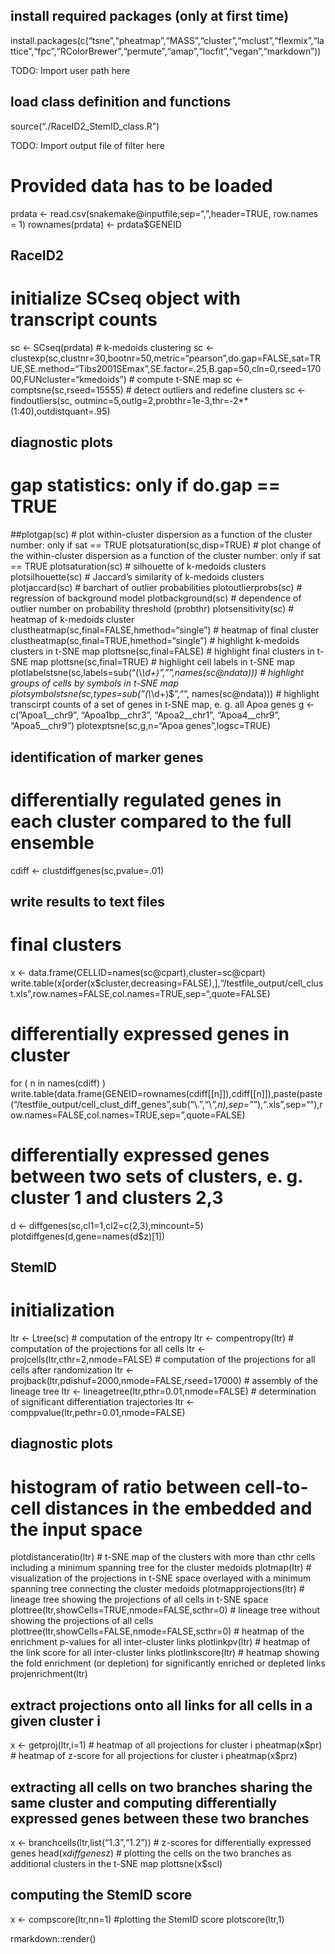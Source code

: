 ## install required packages (only at first time)
install.packages(c("tsne","pheatmap","MASS","cluster","mclust","flexmix","lattice","fpc","RColorBrewer","permute","amap","locfit","vegan","markdown"))

########## TODO: Import user path here ##########
## load class definition and functions
source("./RaceID2_StemID_class.R")

########## TODO: Import output file of filter here ##########

# Provided data has to be loaded
prdata <- read.csv(snakemake@inputfile,sep=",",header=TRUE, row.names = 1)
rownames(prdata) <- prdata$GENEID


## RaceID2
# initialize SCseq object with transcript counts
sc <- SCseq(prdata)
# k-medoids clustering
sc <- clustexp(sc,clustnr=30,bootnr=50,metric="pearson",do.gap=FALSE,sat=TRUE,SE.method="Tibs2001SEmax",SE.factor=.25,B.gap=50,cln=0,rseed=17000,FUNcluster="kmedoids")
# compute t-SNE map
sc <- comptsne(sc,rseed=15555)
# detect outliers and redefine clusters
sc <- findoutliers(sc, outminc=5,outlg=2,probthr=1e-3,thr=-2**(1:40),outdistquant=.95)

## diagnostic plots
# gap statistics: only if do.gap == TRUE
##plotgap(sc)
# plot within-cluster dispersion as a function of the cluster number: only if sat == TRUE
plotsaturation(sc,disp=TRUE)
# plot change of the within-cluster dispersion as a function of the cluster number: only if sat == TRUE
plotsaturation(sc)
# silhouette of k-medoids clusters
plotsilhouette(sc)
# Jaccard's similarity of k-medoids clusters
plotjaccard(sc)
# barchart of outlier probabilities
plotoutlierprobs(sc)
# regression of background model
plotbackground(sc)
# dependence of outlier number on probability threshold (probthr)
plotsensitivity(sc)
# heatmap of k-medoids cluster
clustheatmap(sc,final=FALSE,hmethod="single")
# heatmap of final cluster
clustheatmap(sc,final=TRUE,hmethod="single")
# highlight k-medoids clusters in t-SNE map
plottsne(sc,final=FALSE)
# highlight final clusters in t-SNE map
plottsne(sc,final=TRUE)
# highlight cell labels in t-SNE map
plotlabelstsne(sc,labels=sub("(\\_\\d+)","",names(sc@ndata)))
# highlight groups of cells by symbols in t-SNE map
plotsymbolstsne(sc,types=sub("(\\_\\d+)$","", names(sc@ndata)))
# highlight transcirpt counts of a set of genes in t-SNE map, e. g. all Apoa genes
g <- c("Apoa1__chr9", "Apoa1bp__chr3", "Apoa2__chr1", "Apoa4__chr9", "Apoa5__chr9")
plotexptsne(sc,g,n="Apoa genes",logsc=TRUE)

## identification of marker genes
# differentially regulated genes in each cluster compared to the full ensemble
cdiff <- clustdiffgenes(sc,pvalue=.01)

## write results to text files
# final clusters 
x <- data.frame(CELLID=names(sc@cpart),cluster=sc@cpart)
write.table(x[order(x$cluster,decreasing=FALSE),],"/testfile_output/cell_clust.xls",row.names=FALSE,col.names=TRUE,sep="\t",quote=FALSE)
  
# differentially expressed genes in cluster
for ( n in names(cdiff) ) write.table(data.frame(GENEID=rownames(cdiff[[n]]),cdiff[[n]]),paste(paste("/testfile_output/cell_clust_diff_genes",sub("\\.","\\_",n),sep="_"),".xls",sep=""),row.names=FALSE,col.names=TRUE,sep="\t",quote=FALSE)

# differentially expressed genes between two sets of clusters, e. g. cluster 1 and clusters 2,3
d <- diffgenes(sc,cl1=1,cl2=c(2,3),mincount=5)
plotdiffgenes(d,gene=names(d$z)[1])


## StemID

# initialization
ltr <- Ltree(sc)
# computation of the entropy
ltr <- compentropy(ltr)
# computation of the projections for all cells
ltr <- projcells(ltr,cthr=2,nmode=FALSE)
# computation of the projections for all cells after randomization
ltr <- projback(ltr,pdishuf=2000,nmode=FALSE,rseed=17000)
# assembly of the lineage tree
ltr <- lineagetree(ltr,pthr=0.01,nmode=FALSE)
# determination of significant differentiation trajectories
ltr <- comppvalue(ltr,pethr=0.01,nmode=FALSE)

## diagnostic plots
# histogram of ratio between cell-to-cell distances in the embedded and the input space
plotdistanceratio(ltr)
# t-SNE map of the clusters with more than cthr cells including a minimum spanning tree for the cluster medoids
plotmap(ltr)
# visualization of the projections in t-SNE space overlayed with a minimum spanning tree connecting the cluster medoids
plotmapprojections(ltr)
# lineage tree showing the projections of all cells in t-SNE space
plottree(ltr,showCells=TRUE,nmode=FALSE,scthr=0)
# lineage tree without showing the projections of all cells
plottree(ltr,showCells=FALSE,nmode=FALSE,scthr=0)
# heatmap of the enrichment p-values for all inter-cluster links
plotlinkpv(ltr)
# heatmap of the link score for all inter-cluster links
plotlinkscore(ltr)
# heatmap showing the fold enrichment (or depletion) for significantly enriched or depleted links
projenrichment(ltr)

## extract projections onto all links for all cells in a given cluster i
x <- getproj(ltr,i=1)
# heatmap of all projections for cluster i
pheatmap(x$pr)
# heatmap of z-score for all projections for cluster i
pheatmap(x$prz)

## extracting all cells on two branches sharing the same cluster and computing differentially expressed genes between these two branches
x <- branchcells(ltr,list("1.3","1.2"))
# z-scores for differentially expressed genes
head(x$diffgenes$z)
# plotting the cells on the two branches as additional clusters in the t-SNE map
plottsne(x$scl)

## computing the StemID score
x <- compscore(ltr,nn=1)
#plotting the StemID score
plotscore(ltr,1)

rmarkdown::render()